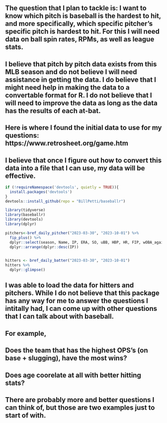 ## The question that I plan to tackle is: I want to know which pitch is baseball is the hardest to hit, and more specifically, which specific pitcher’s specific pitch is hardest to hit. For this I will need data on ball spin rates, RPMs, as well as league stats. 

## I believe that pitch by pitch data exists from this MLB season and do not believe I will need assistance in getting the data. I do believe that I might need help in making the data to a convertable format for R. I do not believe that I will need to improve the data as long as the data has the results of each at-bat. 


## Here is where I found the initial data to use for my questions: https://www.retrosheet.org/game.htm 

## I believe that once I figure out how to convert this data into a file that I can use, my data will be effective. 

```r
if (!requireNamespace('devtools', quietly = TRUE)){
  install.packages('devtools')
}
devtools::install_github(repo = "BillPetti/baseballr")


```
```r
library(tidyverse)
library(baseballr)
library(devtools)
library(dplyr)

```


```r
pitchers<-bref_daily_pitcher("2023-03-30", "2023-10-01") %>% 
  fip_plus() %>% 
  dplyr::select(season, Name, IP, ERA, SO, uBB, HBP, HR, FIP, wOBA_against, wOBA_CON_against) %>%
  dplyr::arrange(dplyr::desc(IP)) 
  

```



```r
hitters <- bref_daily_batter("2023-03-30", "2023-10-01") 
hitters %>%
  dplyr::glimpse()
```
## I was able to load the data for hitters and pitchers. While I do not believe that this package has any way for me to answer the questions I intitally had, I can come up with other questions that I can talk about with baseball. 

## For example,

## Does the team that has the highest OPS's (on base + slugging), have the most wins?
## Does age coorelate at all with better hitting stats?

## There are probably more and better questions I can think of, but those are two examples just to start of with.
